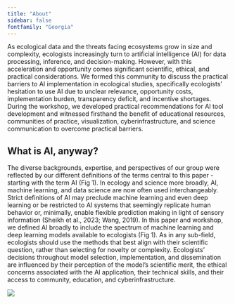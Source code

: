 ```yaml
---
title: "About"
sidebar: false 
fontfamily: "Georgia"
---
```


As ecological data and the threats facing ecosystems grow in size and complexity, ecologists increasingly turn to artificial intelligence (AI) for data processing, inference, and decision-making. However, with this acceleration and opportunity comes significant scientific, ethical, and practical considerations. We formed this community to discuss the practical barriers to AI implementation in ecological studies, specifically ecologists’ hesitation to use AI due to unclear relevance, opportunity costs, implementation burden, transparency deficit, and incentive shortages. During the workshop, we developed practical recommendations for AI tool development and witnessed firsthand the benefit of educational resources, communities of practice, visualization, cyberinfrastructure, and science communication to overcome practical barriers. 

## What is AI, anyway?

The diverse backgrounds, expertise, and perspectives of our group were reflected by our different definitions of the terms central to this paper - starting with the term AI (Fig 1). In ecology and science more broadly, AI, machine learning, and data science are now often used interchangeably. Strict definitions of AI may preclude machine learning and even deep learning or be restricted to AI systems that seemingly replicate human behavior or, minimally, enable flexible prediction making in light of sensory information (Sheikh et al., 2023; Wang, 2019). In this paper and workshop, we defined AI broadly to include the spectrum of machine learning and deep learning models available to ecologists (Fig 1). As in any sub-field, ecologists should use the methods that best align with their scientific question, rather than selecting for novelty or complexity. Ecologists’ decisions throughout model selection, implementation, and dissemination are influenced by their perception of the model’s scientific merit, the ethical concerns associated with the AI application, their technical skills, and their access to community, education, and cyberinfrastructure. 

![](media/figures/fig-01.png)
